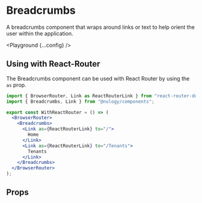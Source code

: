 
# Breadcrumbs

A breadcrumbs component that wraps around links or text to help orient the user within the application.

<Playground {...config} />

## Using with React-Router

The Breadcrumbs component can be used with React Router by using the `as` prop.

```jsx
import { BrowserRouter, Link as ReactRouterLink } from "react-router-dom";
import { Breadcrumbs, Link } from "@nulogy/components";

export const WithReactRouter = () => (
  <BrowserRouter>
    <Breadcrumbs>
      <Link as={ReactRouterLink} to="/">
        Home
      </Link>
      <Link as={ReactRouterLink} to="/Tenants">
        Tenants
      </Link>
    </Breadcrumbs>
  </BrowserRouter>
);
```

## Props

<PropsTable propsConfig={config.props} />
